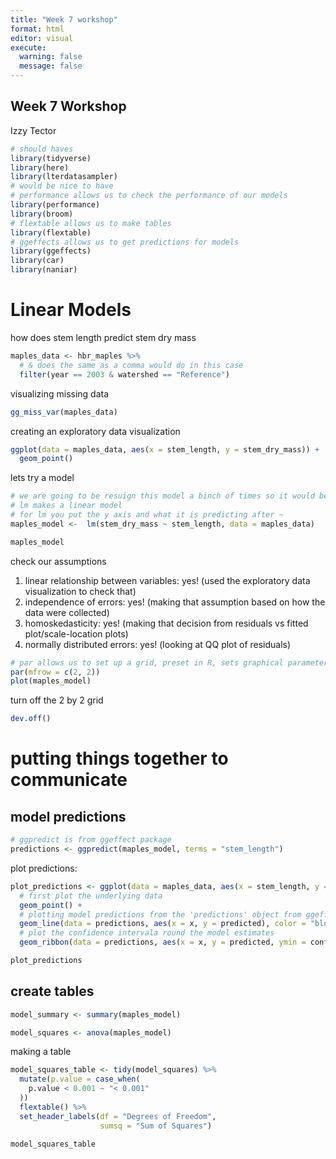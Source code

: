 ```yaml
---
title: "Week 7 workshop"
format: html
editor: visual
execute: 
  warning: false
  message: false
---
```


## Week 7 Workshop

Izzy Tector

```r
# should haves
library(tidyverse)
library(here)
library(lterdatasampler)
# would be nice to have
# performance allows us to check the performance of our models
library(performance)
library(broom)
# flextable allows us to make tables
library(flextable)
# ggeffects allows us to get predictions for models
library(ggeffects)
library(car)
library(naniar)
```

# Linear Models

how does stem length predict stem dry mass

```r
maples_data <- hbr_maples %>% 
  # & does the same as a comma would do in this case
  filter(year == 2003 & watershed == "Reference")
```

visualizing missing data

```r
gg_miss_var(maples_data)
```

creating an exploratory data visualization

```r
ggplot(data = maples_data, aes(x = stem_length, y = stem_dry_mass)) + 
  geom_point()
```

lets try a model

```r
# we are going to be resuign this model a binch of times so it would be smart to make it an object
# lm makes a linear model
# for lm you put the y axis and what it is predicting after ~
maples_model <-  lm(stem_dry_mass ~ stem_length, data = maples_data)

maples_model
```

check our assumptions

1.  linear relationship between variables: yes! (used the exploratory data visualization to check that)
2.  independence of errors: yes! (making that assumption based on how the data were collected)
3.  homoskedasticity: yes! (making that decision from residuals vs fitted plot/scale-location plots)
4.  normally distributed errors: yes! (looking at QQ plot of residuals)

```r
# par allows us to set up a grid, preset in R, sets graphical parameters
par(mfrow = c(2, 2))
plot(maples_model)
```

turn off the 2 by 2 grid

```r
dev.off()
```

# putting things together to communicate

## model predictions

```r
# ggpredict is from ggeffect package
predictions <- ggpredict(maples_model, terms = "stem_length")
```

plot predictions:

```r
plot_predictions <- ggplot(data = maples_data, aes(x = stem_length, y = stem_dry_mass)) + 
  # first plot the underlying data
  geom_point() + 
  # plotting model predictions from the 'predictions' object from ggeffects
  geom_line(data = predictions, aes(x = x, y = predicted), color = "blue", linewidth = 1) + 
  # plot the confidence intervala round the model estimates
  geom_ribbon(data = predictions, aes(x = x, y = predicted, ymin = conf.low, ymax = conf.high), alpha = 0.2)

plot_predictions
```

## create tables

```r
model_summary <- summary(maples_model)

model_squares <- anova(maples_model)
```

making a table

```r
model_squares_table <- tidy(model_squares) %>% 
  mutate(p.value = case_when(
    p.value < 0.001 ~ "< 0.001"
  ))
  flextable() %>% 
  set_header_labels(df = "Degrees of Freedom", 
                    sumsq = "Sum of Squares")

model_squares_table
```
